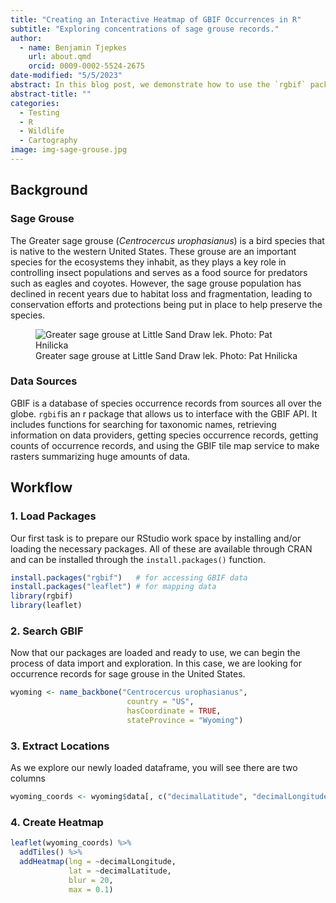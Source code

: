 ```yaml
---
title: "Creating an Interactive Heatmap of GBIF Occurrences in R"
subtitle: "Exploring concentrations of sage grouse records."
author:
  - name: Benjamin Tjepkes  
    url: about.qmd
    orcid: 0009-0002-5524-2675
date-modified: "5/5/2023"
abstract: In this blog post, we demonstrate how to use the `rgbif` package in R to access sage grouse occurrence data from the Global Biodiversity Information Facility (GBIF) and create an interactive heatmap of the species' distribution using Leaflet.
abstract-title: ""
categories:
  - Testing
  - R
  - Wildlife
  - Cartography
image: img-sage-grouse.jpg
---
```


## Background

### Sage Grouse

The Greater sage grouse (*Centrocercus urophasianus*) is a bird species that is native to the western United States. These grouse are an important species for the ecosystems they inhabit, as they plays a key role in controlling insect populations and serves as a food source for predators such as eagles and coyotes. However, the sage grouse population has declined in recent years due to habitat loss and fragmentation, leading to conservation efforts and protections being put in place to help preserve the species.

![Greater sage grouse at Little Sand Draw lek. Photo: Pat Hnilicka](img-sage-grouse.jpg)

### Data Sources

GBIF is a database of species occurrence records from sources all over the globe. `rgbif`is an r package that allows us to interface with the GBIF API. It includes functions for searching for taxonomic names, retrieving information on data providers, getting species occurrence records, getting counts of occurrence records, and using the GBIF tile map service to make rasters summarizing huge amounts of data.

## Workflow

### 1. Load Packages

Our first task is to prepare our RStudio work space by installing and/or loading the necessary packages. All of these are available through CRAN and can be installed through the `install.packages()` function.

``` r
install.packages("rgbif")   # for accessing GBIF data
install.packages("leaflet") # for mapping data
library(rgbif)
library(leaflet)
```
### 2. Search GBIF

Now that our packages are loaded and ready to use, we can begin the process of data import and exploration. In this case, we are looking for occurrence records for sage grouse in the United States.

``` r
wyoming <- name_backbone("Centrocercus urophasianus",
                          country = "US",
                          hasCoordinate = TRUE,
                          stateProvince = "Wyoming")
```

### 3. Extract Locations

As we explore our newly loaded dataframe, you will see there are two columns

``` r
wyoming_coords <- wyoming$data[, c("decimalLatitude", "decimalLongitude")]
```

### 4. Create Heatmap

``` r
leaflet(wyoming_coords) %>% 
  addTiles() %>%
  addHeatmap(lng = ~decimalLongitude,
             lat = ~decimalLatitude,
             blur = 20,
             max = 0.1)
```

